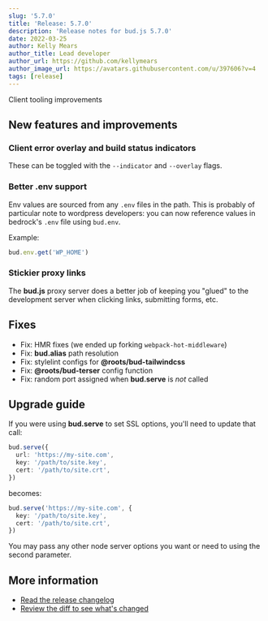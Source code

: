 ```yaml
---
slug: '5.7.0'
title: 'Release: 5.7.0'
description: 'Release notes for bud.js 5.7.0'
date: 2022-03-25
author: Kelly Mears
author_title: Lead developer
author_url: https://github.com/kellymears
author_image_url: https://avatars.githubusercontent.com/u/397606?v=4
tags: [release]
---
```


Client tooling improvements

<!--truncate-->

## New features and improvements

### Client error overlay and build status indicators

These can be toggled with the `--indicator` and `--overlay` flags.

### Better .env support

Env values are sourced from any `.env` files in the path. This is probably of particular note to
wordpress developers: you can now reference values in bedrock's `.env` file using `bud.env`.

Example:

```ts
bud.env.get('WP_HOME')
```

### Stickier proxy links

The **bud.js** proxy server does a better job of keeping you "glued" to the development server when
clicking links, submitting forms, etc.

## Fixes

- Fix: HMR fixes (we ended up forking `webpack-hot-middleware`)
- Fix: **bud.alias** path resolution
- Fix: stylelint configs for **@roots/bud-tailwindcss**
- Fix: **@roots/bud-terser** config function
- Fix: random port assigned when **bud.serve** is _not_ called

## Upgrade guide

If you were using **bud.serve** to set SSL options, you'll need to update that call:

```ts
bud.serve({
  url: 'https://my-site.com',
  key: '/path/to/site.key',
  cert: '/path/to/site.crt',
})
```

becomes:

```ts
bud.serve('https://my-site.com', {
  key: '/path/to/site.key',
  cert: '/path/to/site.crt',
})
```

You may pass any other node server options you want or need to using the second parameter.

## More information

- [Read the release changelog](/releases/5.7.0)
- [Review the diff to see what's changed](https://github.com/roots/bud/compare/v5.6.0...v5.7.0)
